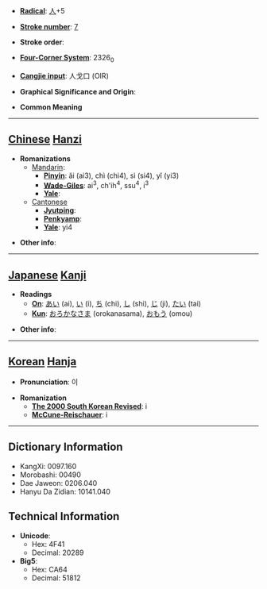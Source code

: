 * '''[[Wiktionary:Chinese radical index| Radical]]''': [[Wiktionary:Chinese radical index 人|人]]+5

* '''[[Wiktionary:Chinese total strokes index|Stroke number]]''': [[Wiktionary:Chinese total strokes index 7|7]]

* '''Stroke order''': 

* '''[[Wiktionary:Chinese four corner index|Four-Corner System]]''': 2326<sub>0</sub>

* '''[[Wiktionary:Chinese Cangjie index|Cangjie input]]''': 人戈口 (OIR)

* '''Graphical Significance and Origin''': 

* '''Common Meaning'''

----

== [[Chinese]] [[Hanzi]] ==

* '''Romanizations'''
** [[Mandarin]]:
*** '''[[Pinyin]]''': ǎi (ai3), chì (chi4), sì (si4), yǐ (yi3)
*** '''[[Wade-Giles]]''': ai<sup>3</sup>, ch'ih<sup>4</sup>, ssu<sup>4</sup>, i<sup>3</sup>
*** '''[[Yale]]''': 
**[[Cantonese]]
***'''[[Jyutping]]''':
***'''[[Penkyamp]]''': 
***'''[[Yale]]''': yi4

* '''Other info''': 

----

== [[Japanese]] [[Kanji]] ==

* '''Readings'''
** '''[[On]]''': [[あい]] (ai), [[い]] (i), [[ち]] (chi), [[し]] (shi), [[じ]] (ji), [[たい]] (tai)
** '''[[Kun]]''': [[おろかなさま]] (orokanasama), [[おもう]] (omou)

* '''Other info''':  

----

== [[Korean]] [[Hanja]] ==

* '''Pronunciation''': 이

* '''Romanization'''
** '''[[The 2000 South Korean Revised Romanization|The 2000 South Korean Revised]]''': i
** '''[[McCune-Reischauer]]''': i

----

== Dictionary Information ==

* KangXi: 0097.160
* Morobashi: 00490
* Dae Jaweon: 0206.040
* Hanyu Da Zidian: 10141.040

== Technical Information ==

* '''Unicode''':
** Hex: 4F41
** Decimal: 20289
* '''Big5''':
** Hex: CA64
** Decimal: 51812